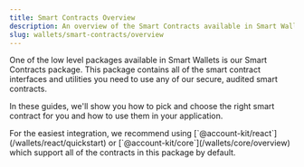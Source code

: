 ```yaml
---
title: Smart Contracts Overview
description: An overview of the Smart Contracts available in Smart Wallets and how to use them
slug: wallets/smart-contracts/overview
---
```


One of the low level packages available in Smart Wallets is our Smart Contracts package. This package contains all of the smart contract interfaces and utilities you need to use any of our
secure, audited smart contracts.

In these guides, we'll show you how to pick and choose the right smart contract for you and how to use them in your application.

<Tip>
  For the easiest integration, we recommend using
  [`@account-kit/react`](/wallets/react/quickstart) or
  [`@account-kit/core`](/wallets/core/overview) which support all of the
  contracts in this package by default.
</Tip>
